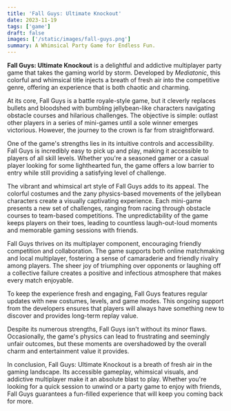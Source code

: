 ```yaml
---
title: 'Fall Guys: Ultimate Knockout'
date: 2023-11-19
tags: ['game']
draft: false
images: ['/static/images/fall-guys.png']
summary: A Whimsical Party Game for Endless Fun.
---
```


**Fall Guys: Ultimate Knockout** is a delightful and addictive multiplayer party game that takes the gaming world by storm. Developed by _Mediatonic_, this colorful and whimsical title injects a breath of fresh air into the competitive genre, offering an experience that is both chaotic and charming.

At its core, Fall Guys is a battle royale-style game, but it cleverly replaces bullets and bloodshed with bumbling jellybean-like characters navigating obstacle courses and hilarious challenges. The objective is simple: outlast other players in a series of mini-games until a sole winner emerges victorious. However, the journey to the crown is far from straightforward.

One of the game's strengths lies in its intuitive controls and accessibility. Fall Guys is incredibly easy to pick up and play, making it accessible to players of all skill levels. Whether you're a seasoned gamer or a casual player looking for some lighthearted fun, the game offers a low barrier to entry while still providing a satisfying level of challenge.

The vibrant and whimsical art style of Fall Guys adds to its appeal. The colorful costumes and the zany physics-based movements of the jellybean characters create a visually captivating experience. Each mini-game presents a new set of challenges, ranging from racing through obstacle courses to team-based competitions. The unpredictability of the game keeps players on their toes, leading to countless laugh-out-loud moments and memorable gaming sessions with friends.

Fall Guys thrives on its multiplayer component, encouraging friendly competition and collaboration. The game supports both online matchmaking and local multiplayer, fostering a sense of camaraderie and friendly rivalry among players. The sheer joy of triumphing over opponents or laughing off a collective failure creates a positive and infectious atmosphere that makes every match enjoyable.

To keep the experience fresh and engaging, Fall Guys features regular updates with new costumes, levels, and game modes. This ongoing support from the developers ensures that players will always have something new to discover and provides long-term replay value.

Despite its numerous strengths, Fall Guys isn't without its minor flaws. Occasionally, the game's physics can lead to frustrating and seemingly unfair outcomes, but these moments are overshadowed by the overall charm and entertainment value it provides.

In conclusion, Fall Guys: Ultimate Knockout is a breath of fresh air in the gaming landscape. Its accessible gameplay, whimsical visuals, and addictive multiplayer make it an absolute blast to play. Whether you're looking for a quick session to unwind or a party game to enjoy with friends, Fall Guys guarantees a fun-filled experience that will keep you coming back for more.
